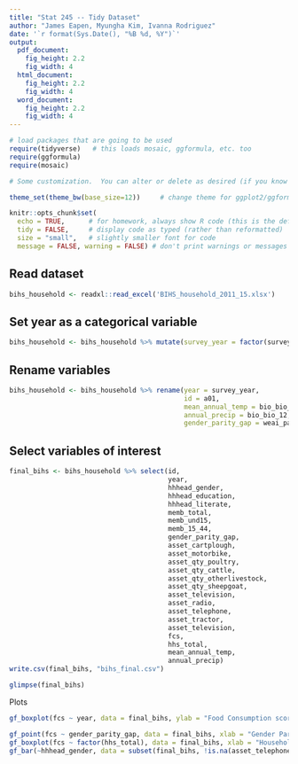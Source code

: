 ```yaml
---
title: "Stat 245 -- Tidy Dataset"
author: "James Eapen, Myungha Kim, Ivanna Rodriguez"
date: '`r format(Sys.Date(), "%B %d, %Y")`'
output: 
  pdf_document:
    fig_height: 2.2
    fig_width: 4
  html_document:
    fig_height: 2.2
    fig_width: 4
  word_document:
    fig_height: 2.2
    fig_width: 4
---
```


```r
# load packages that are going to be used
require(tidyverse)   # this loads mosaic, ggformula, etc. too
require(ggformula)
require(mosaic)

# Some customization.  You can alter or delete as desired (if you know what you are doing).

theme_set(theme_bw(base_size=12))     # change theme for ggplot2/ggformula

knitr::opts_chunk$set(
  echo = TRUE,      # for homework, always show R code (this is the default)
  tidy = FALSE,     # display code as typed (rather than reformatted)
  size = "small",   # slightly smaller font for code
  message = FALSE, warning = FALSE) # don't print warnings or messages in compiled document. So you MUST check them in RStudio!
```

## Read dataset
```r
bihs_household <- readxl::read_excel('BIHS_household_2011_15.xlsx')
```
## Set year as a categorical variable
```r
bihs_household <- bihs_household %>% mutate(survey_year = factor(survey_year))
```

## Rename variables
```r
bihs_household <- bihs_household %>% rename(year = survey_year, 
                                            id = a01,
                                            mean_annual_temp = bio_bio_1 ,
                                            annual_precip = bio_bio_12,
                                            gender_parity_gap = weai_parity_gap)
```

## Select variables of interest
```r
final_bihs <- bihs_household %>% select(id,
                                        year,
                                        hhhead_gender,
                                        hhhead_education,
                                        hhhead_literate,
                                        memb_total,
                                        memb_und15,
                                        memb_15_44,
                                        gender_parity_gap,
                                        asset_cartplough, 
                                        asset_motorbike,
                                        asset_qty_poultry,
                                        asset_qty_cattle,
                                        asset_qty_otherlivestock,
                                        asset_qty_sheepgoat,
                                        asset_television,
                                        asset_radio,
                                        asset_telephone,
                                        asset_tractor,
                                        asset_television,
                                        fcs,
                                        hhs_total,
                                        mean_annual_temp,
                                        annual_precip)
write.csv(final_bihs, "bihs_final.csv")
```

```r
glimpse(final_bihs)
```

Plots
```r
gf_boxplot(fcs ~ year, data = final_bihs, ylab = "Food Consumption score", xlab = "Year") 

gf_point(fcs ~ gender_parity_gap, data = final_bihs, xlab = "Gender Parity Gap", ylab = "Food Consumption Score")
gf_boxplot(fcs ~ factor(hhs_total), data = final_bihs, xlab = "Household Hunger Total", ylab = "Food Consumption Score")
gf_bar(~hhhead_gender, data = subset(final_bihs, !is.na(asset_telephone)), xlab = "Gender", ylab = "Count", fill = ~ asset_telephone, factor(year))

```


